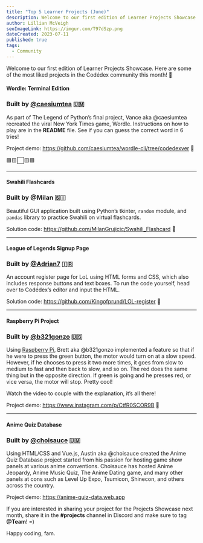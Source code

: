 ```yaml
---
title: "Top 5 Learner Projects (June)"
description: Welcome to our first edition of Learner Projects Showcase. Here are some of the most liked projects in the Codédex community this month!
author: Lillian McVeigh
seoImageLink: https://imgur.com/T97dSzp.png
dateCreated: 2023-07-11
published: true
tags:
  - Community
---
```


Welcome to our first edition of Learner Projects Showcase. Here are some of the most liked projects in the Codédex community this month! 🤗 

#### Wordle: Terminal Edition
### Built by [@caesiumtea](https://www.codedex.io/@caesiumtea) 🇺🇲


As part of The Legend of Python’s final project, Vance aka @caesiumtea recreated the viral New York Times game, Wordle. Instructions on how to play are in the **README** file. See if you can guess the correct word in 6 tries! 

Project demo: https://github.com/caesiumtea/wordle-cli/tree/codedexver 🔗

🟩🟨⬜️🟨🟩

---

#### Swahili Flashcards
### Built by @Milan 🇸🇮 

Beautiful GUI application built using Python’s tkinter, `random` module, and `pandas` library to practice Swahili on virtual flashcards. 

Solution code: https://github.com/MilanGrujicic/Swahili_Flashcard 🔗

---

#### League of Legends Signup Page
### Built by [@Adrian7](https://www.codedex.io/@Adrian7) 🇮🇷

An account register page for LoL using HTML forms and CSS, which also includes response buttons and text boxes. To run the code yourself, head over to Codédex’s editor and input the HTML. 

Solution code: https://github.com/Kingofprund/LOL-register 🔗

---

#### Raspberry Pi Project 
### Built by [@b321gonzo](https://www.codedex.io/@b321gonzo) 🇺🇸

Using [Raspberry Pi](website), Brett aka @b321gonzo implemented a feature so that if he were to press the green button, the motor would turn on at a slow speed. However, if he chooses to press it two more times, it goes from slow to medium to fast and then back to slow, and so on. The red does the same thing but in the opposite direction. If green is going and he presses red, or vice versa, the motor will stop. Pretty cool! 

Watch the video to couple with the explanation, it’s all there!

Project demo: https://www.instagram.com/p/CtfR0SCOR9B 🔗

---

#### Anime Quiz Database
### Built by [@choisauce](https://www.codedex.io/@choisauce) 🇺🇲

Using HTML/CSS and Vue.js, Austin aka @choisauce created the Anime Quiz Database project started from his passion for hosting game show panels at various anime conventions. Choisauce has hosted Anime Jeopardy, Anime Music Quiz, The Anime Dating game, and many other panels at cons such as Level Up Expo, Tsumicon, Shinecon, and others across the country.

Project demo: https://anime-quiz-data.web.app

If you are interested in sharing your project for the Projects Showcase next month, share it in the **#projects** channel in Discord and make sure to tag **@Team**! =) 

Happy coding, fam.
